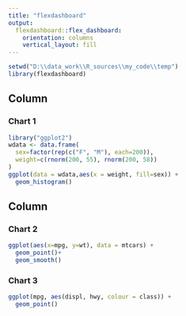 ```yaml
---
title: "flexdashboard"
output: 
  flexdashboard::flex_dashboard:
    orientation: columns
    vertical_layout: fill
---
```


```r
setwd("D:\\data_work\\R_sources\\my_code\\temp")
library(flexdashboard)
```

Column 
--------------------
### Chart 1
 
```r
library("ggplot2")
wdata <- data.frame(
  sex=factor(rep(c("F", "M"), each=200)),
  weight=c(rnorm(200, 55), rnorm(200, 58))
)
ggplot(data = wdata,aes(x = weight, fill=sex)) +
  geom_histogram()

```
 
Column {.tabset}
-------------------------------------

### Chart 2

```r
ggplot(aes(x=mpg, y=wt), data = mtcars) +
  geom_point()+
  geom_smooth()
```

### Chart 3

```r
ggplot(mpg, aes(displ, hwy, colour = class)) + 
  geom_point()
```
